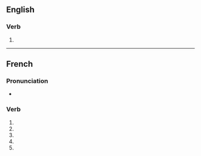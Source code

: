 {{also|particularisé}}
==English==

===Verb===
{{en-verb|particularis}}

# {{alternative spelling of|particularize|lang=en}}

----

==French==

===Pronunciation===
* {{homophones|particularisent|particularises|lang=fr}}

===Verb===
{{head|fr|verb form}}

# {{inflection of|particulariser||1|s|pres|ind|lang=fr}}
# {{inflection of|particulariser||3|s|pres|ind|lang=fr}}
# {{inflection of|particulariser||1|s|pres|sub|lang=fr}}
# {{inflection of|particulariser||3|s|pres|sub|lang=fr}}
# {{inflection of|particulariser||2|s|imp|lang=fr}}